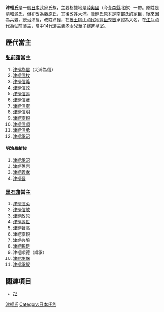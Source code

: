 {{japanese|image=Japanese crest Tugaru Botann.svg|japanese=津軽氏|kana=つがるし|romaji=Tsugaru-shi}}

'''津輕氏'''是一個[[日本|日本]]武家氏族，主要根據地是[[陸奧國|陸奧國]]（今[[青森縣|青森縣]]北部）一帶。原姓是清和[[源氏|源氏]]，但卻改為[[藤原氏|藤原氏]]，其後改姓大浦。津輕氏原本是[[南部氏|南部氏]]的家臣，後來因為兵變，統治津輕，改姓津輕，在[[安土桃山時代|安土桃山時代]]獲[[豐臣秀吉|豐臣秀吉]]承認為大名。在[[江戶時代|江戶時代]]為[[弘前藩|弘前藩]]主，當中14代藩主[[津輕義孝|義孝]]女兒[[正仁親王妃華子|華子]]嫁進皇室。

==歷代當主==
===[[弘前藩|弘前藩]]當主===
#[[津輕為信|津輕為信]]（大浦為信）
#[[津輕信枚|津輕信枚]]
#[[津輕信義|津輕信義]]
#[[津輕信政|津輕信政]]
#[[津輕信壽|津輕信壽]]
#[[津輕信著|津輕信著]]
#[[津輕信寧|津輕信寧]]
#[[津輕信明|津輕信明]]
#[[津輕寧親|津輕寧親]]
#[[津輕信順|津輕信順]]
#[[津輕信承|津輕信承]]
#[[津輕承昭|津輕承昭]]
==== 明治維新後 ==== 
#[[津輕承昭|津輕承昭]]
#[[津輕英麿|津輕英麿]]
#[[津輕義孝|津輕義孝]]
#[[津輕晉|津輕晉]]

===[[黑石藩|黑石藩]]當主===
#[[津輕信英|津輕信英]]
#[[津輕信敏|津輕信敏]]
#[[津輕政兕|津輕政兕]]
#[[津輕壽世|津輕壽世]]
#[[津輕著高|津輕著高]]
#津輕寧親
#[[津輕典曉|津輕典曉]]
#[[津輕親足|津輕親足]]
#津輕順德（順承）
#[[津輕承保|津輕承保]]
#[[津輕承叙|津輕承叙]]

==關連項目==
*[[卍|卍]]

{{DEFAULTSORT:Tsugaru-shi}}

[[Category:津輕氏|]]
[[Category:日本氏族|Category:日本氏族]]
